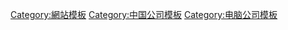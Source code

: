 <noinclude>
{{noteTA
|G1=IT
|G2=Communication
}}
</noinclude>{{Navbox
| name = 百度
| title = [[百度]]
| bodyclass = hlist
| state = {{{state|autocollapse}}}
| titlestyle = background: white;
| abovestyle = background: white;
| groupstyle = background:#00A8FF; color:white

| above =
{{Navbox with columns |child |padding=0
  |col1headerstyle=background:#1750f5;|col1header= 
  |col2headerstyle=background:#e92032;|col2header= 
  |col3headerstyle=background:#ffc024;|col3header= 
  |col4headerstyle=background:#1750f5;|col4header= 
  |col5headerstyle=background:#03a919;|col5header= 
  |col6headerstyle=background:#e92032;|col6header= 
}}
|listclass=hlist
|group1 = 人物
|list1  ={{Navbox|subgroup
  | groupstyle = text-align: left;background-color: #66B3FF; color:white
  |group1 =在职
  |list1 = 
* [[李彦宏]]
* [[马东敏]]
* [[出井伸之]]
* [[孙云丰]]
* [[郭怡广]]
* [[龚宇]]
* [[Papi酱]]
* {{link-en|李昕晢|Jennifer Li}}
* [[余正钧]]

  |group2 = 离职
  |list2 = 
* [[徐勇 (企业家)|徐勇]]
* [[刘冬 (北京)|刘冬]]
* [[李一男]]
* [[吴恩达]]
* [[李明远 (企业家)|李明远]]
* [[陸奇]]

  |group3 = 退休
  |list3 = 
* [[张亚勤]]
}}
|group2 = -{zh-hans:搜索; zh-hant:搜尋;}-与导航
|list2  =
* [[百度搜索|网页]]
* [[百搜视频|-{zh-cn:视频; zh-tw:影片;}-]]
* [[千千静听|音乐]]
* [[百度地图|地图]]
** [[百度全景|全景]]
* [[百度学术|學術]]
* [[百度新闻|新闻]]
* [[百度图片|图片]]
* [[百度汉语|汉语]]
* [[百度常用搜索|常用-{zh-hans:搜索; zh-hant:搜尋;}-]]
* [[hao123网址之家|hao123]]
* [[百度文档搜索|文档-{zh-hans:搜索; zh-hant:搜尋;}-]]
* [[百度网址大全|网站导航]]

|group3 = -{zh-hans:搜索; zh-hant:搜尋;}--{zh-cn:社区; zh-hk:社區; zh-tw:社群;}-
|list3  =
* [[百度百科|百科]]
* [[百度知道|知道]]
* [[百度贴吧|贴吧]]
* [[百度文库|-{zh-hans:文库;zh-hant:文庫;}-]]
* [[百度音乐掌门人|音乐掌门人]]
* [[百度搜藏|搜藏]]
* [[百度经验|经验]]
* [[百度身边|身边]]
* [[百度相册|-{zh-hans:相册;zh-hant:相簿;}-]]

|group4 = -{zh-cn:移动互联网; zh-hk:流動互聯網; zh-tw:行動網際網路;}-
|list4  =
* [[百度移动搜索|-{zh-cn:移动; zh-hk:流動; zh-tw:行動;}--{zh-hans:搜索; zh-hant:搜尋;}-]]
* [[百度APP]]
* [[百家号]]
* [[百度手机输入法|手-{}-机输入法]]
* [[百度快搜|快搜]]
* [[百度网盘|网盘]]
* [[百度手机地图|手-{}-机地图]]
* [[百度手机助手|手-{}-机助手]]
* [[百度安全管家|安全管家]]
* [[百度手机浏览器|手-{}-机浏览器]]
* [[百度桌面|桌面]]
* [[百度魔图|魔图]]
* [[百度语音助手|语音助手]]
* [[百度锁屏|锁屏]]
* [[百度通讯录|通讯录]]
* [[百度一键Root|一键Root]]
* [[百度手机卫士|手-{}-机卫士]]
* [[百度涂书笔记|涂书笔记]]
* [[作业帮|百度作业帮]]
* [[百度看看]]

|group5 = 站长與企业服务
|list5  =
* [[百度搜索开放平台|-{zh-hans:搜索; zh-hant:搜尋;}-开放平台]]
* [[百度站长平台|站长平台]]
* [[百度统计|统计]]
* [[百度联盟|联盟]]
* [[百度推广|推广]]
* [[百度广告管家|广告管家]]
* [[百度数据研究中心|-{zh-cn:数据; zh-hk:數據; zh-tw:資料;}-研究中心]]
* [[百度风云榜|风云榜]]
* [[百度指数|指数]]
* [[百度众测|众测]]
* [[百度云图|云图]]
* [[百度司南|司南]]
* [[百度分享|分享]]
* [[百度移动统计|-{zh-cn:移动; zh-hk:流動; zh-tw:行動;}-统计]]
* [[加速乐]]
* [[百度智能云|云计算]]

|group6 = 购物、-{zh-hans:在线; zh-hant:線上;}-娱乐
|list6  =
* [[百度游戏|游戏]]
* [[百度娱乐|娱乐]]
* [[百度游戏大厅|游戏大厅]]
* [[度小满支付|钱包]]
* [[百度理财|理财]]
* [[百度汇]]
* [[百度票务|票务]]
|group7 = 电脑-{zh-cn:软件; zh-hk:軟件; zh-tw:軟體;}-
|list7  =
* [[如流]]
* [[百度工具栏|-{zh-hans:工具栏; zh-hant:工具列;}-]] 
* [[千千音乐播放器|音乐播放器]]
* [[百度输入法|输入法]]
**[[百度拼音输入法|拼音]]
**[[百度日文输入法|日文]]
**[[百度五笔输入法|五笔]]
* [[百度浏览伴侣|浏览伴侣]]
* [[百度电脑管家|电脑管家]]
* [[百度影音|影音]]
* [[百度压缩|压缩]]
* [[百度浏览器|浏览器]] 
* [[百度阅读器|閱讀器]] 
* [[百度杀毒|-{zh-hans:杀毒; zh-hant:防毒;}-]] 
* [[百度卫士|卫士]]

|group8  = 更多产品和服务
|list8   =
* [[百度应用|应用]]
* [[百度公益|公益]]
* [[百度老年搜索|老年-{zh-hans:搜索; zh-hant:搜尋;}-]]
* [[百度盲道|盲道]]
* [[百度大学搜索|大学-{zh-hans:搜索; zh-hant:搜尋;}-]]
* [[百度博客搜索|-{zh-cn:博客; zh-hk:網誌; zh-tw:部落格;}--{zh-hans:搜索; zh-hant:搜尋;}-]]
* [[百度法律搜索|法律-{zh-hans:搜索; zh-hant:搜尋;}-]]
* [[百度图书搜索|图书-{zh-hans:搜索; zh-hant:搜尋;}-]]
* [[百度专利搜索|专利-{zh-hans:搜索; zh-hant:搜尋;}-]]
* [[百度企业社会责任委员会|CSR]]
* [[百度识图|识图]]
* [[百度寻人|寻人]]
* [[百度翻译|翻译]]
* [[百度学术|学术]]
* [[百度口碑|口碑]]
* [[百度预测|预测]]
* [[百度房产|房产]]
* [[百度取证|取证]]
* [[百度無人車|無人車]]
** [[阿波羅1 (百度第一代無人車)|1]]
** [[阿波羅1.5 (百度第二代無人車)|1.5]]
* [[CarLife|百度CarLife]]
* [[好看视频]]
* [[百度百发|百发]]

|group9  = 已停止服务
|list9   =
* [[百度传情|传情]]
* [[百度黄页|黄页]]
* [[百度有啊|有啊]]
* [[百度下吧|下吧]]
* [[百度说吧|说吧]]
* [[百度国学|国学]]
* [[百度易平台|易平台]]
* [[百度少儿搜索|少儿搜索]]
* [[百度空间|空间]]
* [[百度新知|新知]]
* [[饿了么星选|外卖]]

|group10  = 重要事件
|list10 =
* [[对百度的争议]]
* [[互动百科诉百度百科侵权事件]]
* [[百度文库侵权事件]]
* [[百度音乐侵权事件]]
* [[百度竞价排名事件]]
**[[魏则西事件]]
* [[2010年百度域名被劫持事件]]
* [[奇虎360与百度争斗事件]]
* [[对百度的争议#涉嫌抄袭学霸君界面|百度作业帮侵权学霸君事件]]

|group11  = 百度旗下
|list11  =
* [[爱奇艺]]（[[PPS影音]]）
* [[百度乐居|乐居]]
* [[天空软件站|天空软件]]
* [[乐酷天|乐酷天日本商城]]
* [[百度日本]]
* [[去哪儿网]]与[[携程网]]合并
* [[YY直播]]
* [[作業幫]]46.2%
}}<noinclude>
{{collapsible option}}
[[Category:網站模板]]
[[Category:中国公司模板]]
[[Category:电脑公司模板]]
</noinclude>
